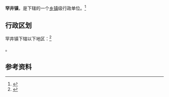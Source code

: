 {{中国乡级行政区|61/05/26/101/000}}

'''罕井镇'''，是{{PRC admin/fullname|61/05/26/101/000|3}}下辖的一个[[乡镇|乡镇]]级行政单位。<ref>{{PRC admin/ref sgc|{{PRC admin/parent|61/05/26/101/000}}}}</ref>

== 行政区划 ==

罕井镇下辖以下地区：<ref>{{PRC admin/ref sgc|61/05/26/101/000}}</ref>

{{PRC admin/children|61/05/26/101/000}}。

== 参考资料 ==

{{reflist}}

{{行政区划小作品}}
{{PRC admin/navcat|61/05/26/101/000}}